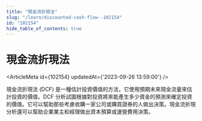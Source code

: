 ```yaml
---
title: "現金流折現法"
slug: "/learn/discounted-cash-flow--102154"
id: "102154"
hide_table_of_contents: true
---
```



# 現金流折現法

<ArticleMeta id={102154} updatedAt={'2023-09-26 13:59:00'} />
<div className='border-solid border-b border-t-0 my-4 border-[var(--ifm-color-gray-300)]' />

現金流折現法 (DCF) 是一種估計投資價值的方法，它使用預期未來現金流量來估計投資的價值。DCF 分析試圖根據對投資將來能產生多少資金的預測來確定投資的價值。它可以幫助那些考慮收購一家公司或購買證券的人做出決策。現金流折現分析還可以幫助企業業主和經理做出資本預算或運營費用決策。

